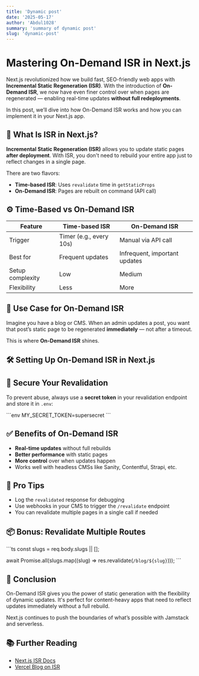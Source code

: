 ```yaml
---
title: 'Dynamic post'
date: '2025-05-17'
author: 'Abdul1028'
summary: 'summary of dynamic post'
slug: 'dynamic-post'
---
```


# Mastering On-Demand ISR in Next.js

Next.js revolutionized how we build fast, SEO-friendly web apps with **Incremental Static Regeneration (ISR)**. With the introduction of **On-Demand ISR**, we now have even finer control over when pages are regenerated — enabling real-time updates **without full redeployments**.

In this post, we’ll dive into how On-Demand ISR works and how you can implement it in your Next.js app.

## 🧠 What Is ISR in Next.js?

**Incremental Static Regeneration (ISR)** allows you to update static pages **after deployment**. With ISR, you don't need to rebuild your entire app just to reflect changes in a single page.

There are two flavors:

- **Time-based ISR**: Uses `revalidate` time in `getStaticProps`
- **On-Demand ISR**: Pages are rebuilt on command (API call)

## ⚙️ Time-Based vs On-Demand ISR

| Feature             | Time-based ISR         | On-Demand ISR              |
|---------------------|------------------------|----------------------------|
| Trigger             | Timer (e.g., every 10s) | Manual via API call        |
| Best for            | Frequent updates        | Infrequent, important updates |
| Setup complexity    | Low                     | Medium                     |
| Flexibility         | Less                    | More                       |

## 🚀 Use Case for On-Demand ISR

Imagine you have a blog or CMS. When an admin updates a post, you want that post’s static page to be regenerated **immediately** — not after a timeout.

This is where **On-Demand ISR** shines.

## 🛠️ Setting Up On-Demand ISR in Next.js


## 🔐 Secure Your Revalidation

To prevent abuse, always use a **secret token** in your revalidation endpoint and store it in `.env`:

\`\`\`env
MY_SECRET_TOKEN=supersecret
\`\`\`

## ✅ Benefits of On-Demand ISR

- **Real-time updates** without full rebuilds
- **Better performance** with static pages
- **More control** over when updates happen
- Works well with headless CMSs like Sanity, Contentful, Strapi, etc.

## 🧪 Pro Tips

- Log the `revalidated` response for debugging
- Use webhooks in your CMS to trigger the `/revalidate` endpoint
- You can revalidate multiple pages in a single call if needed

## 📦 Bonus: Revalidate Multiple Routes

\`\`\`ts
const slugs = req.body.slugs || [];

await Promise.all(slugs.map((slug) => res.revalidate(`/blog/${slug}`)));
\`\`\`

## 🧭 Conclusion

On-Demand ISR gives you the power of static generation with the flexibility of dynamic updates. It's perfect for content-heavy apps that need to reflect updates immediately without a full rebuild.

Next.js continues to push the boundaries of what’s possible with Jamstack and serverless.

## 📚 Further Reading

- [Next.js ISR Docs](https://nextjs.org/docs/pages/building-your-application/data-fetching/incremental-static-regeneration)
- [Vercel Blog on ISR](https://vercel.com/blog/incremental-static-regeneration)